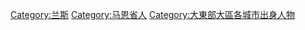 [[Category:兰斯|Category:兰斯]]
[[Category:马恩省人|Category:马恩省人]]
[[Category:大東部大區各城市出身人物|Category:大東部大區各城市出身人物]]